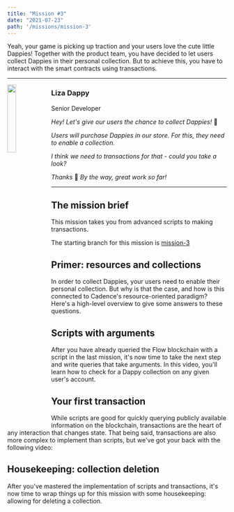 ```yaml
---
title: "Mission #3"
date: "2021-07-23"
path: '/missions/mission-3'
---
```



Yeah, your game is picking up traction and your users love the cute little Dappies! 
Together with the product team, you have decided to let users collect Dappies in their personal collection. 
But to achieve this, you have to interact with the smart contracts using transactions.

---

<img src="https://d1mtab9ltfdpua.cloudfront.net/images/Dappy4.png" width="20%" style="float: left;" />

### Liza Dappy

Senior Developer

*Hey! Let's give our users the chance to collect Dappies!* 🎁

*Users will purchase Dappies in our store. For this, they need to enable a collection.*

*I think we need to transactions for that - could you take a look?*

*Thanks* 🙏 *By the way, great work so far!*

--- 

## The mission brief

This mission takes you from advanced scripts to making transactions.

The starting branch for this mission is [mission-3](https://github.com/bebner/crypto-dappy/tree/mission-3)

## Primer: resources and collections

In order to collect Dappies, your users need to enable their personal collection. But why is that the case, and how is this connected to Cadence's resource-oriented paradigm? Here's a high-level overview to give some answers to these questions.

<YoutubeEmbed embedId="jUa6lvC9Cqw"/>

## Scripts with arguments

After you have already queried the Flow blockchain with a script in the last mission, it's now time to take the next step and write queries that take arguments. In this video, you'll learn how to check for a Dappy collection on any given user's account.

<YoutubeEmbed embedId="AJrMzfuzQYc"/>

## Your first transaction

While scripts are good for quickly querying publicly available information on the blockchain, transactions are the heart of any interaction that changes state. That being said, transactions are also more complex to implement than scripts, but we've got your back with the following video:

<YoutubeEmbed embedId="85IbWrq7-Wg"/>

## Housekeeping: collection deletion

After you've mastered the implementation of scripts and transactions, it's now time to wrap things up for this mission with some housekeeping: allowing for deleting a collection.

<YoutubeEmbed embedId="49GpmHY6Vgs"/>

